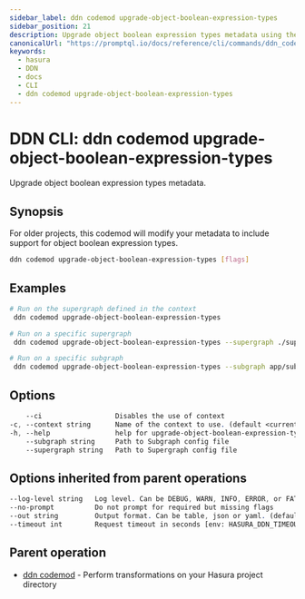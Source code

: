 ```yaml
---
sidebar_label: ddn codemod upgrade-object-boolean-expression-types
sidebar_position: 21
description: Upgrade object boolean expression types metadata using the DDN CLI
canonicalUrl: "https://promptql.io/docs/reference/cli/commands/ddn_codemod_upgrade-object-boolean-expression-types"
keywords:
  - hasura
  - DDN
  - docs
  - CLI
  - ddn codemod upgrade-object-boolean-expression-types
---
```


# DDN CLI: ddn codemod upgrade-object-boolean-expression-types

Upgrade object boolean expression types metadata.

## Synopsis

For older projects, this codemod will modify your metadata to include support for object boolean expression types.

```bash
ddn codemod upgrade-object-boolean-expression-types [flags]
```

## Examples

```bash
# Run on the supergraph defined in the context
 ddn codemod upgrade-object-boolean-expression-types

# Run on a specific supergraph
 ddn codemod upgrade-object-boolean-expression-types --supergraph ./supergraph.cloud.yaml

# Run on a specific subgraph
 ddn codemod upgrade-object-boolean-expression-types --subgraph app/subgraph.yaml
```

## Options

```sass
    --ci                  Disables the use of context
-c, --context string      Name of the context to use. (default <current_context>)
-h, --help                help for upgrade-object-boolean-expression-types
    --subgraph string     Path to Subgraph config file
    --supergraph string   Path to Supergraph config file
```

## Options inherited from parent operations

```sass
--log-level string   Log level. Can be DEBUG, WARN, INFO, ERROR, or FATAL. (default "INFO")
--no-prompt          Do not prompt for required but missing flags
--out string         Output format. Can be table, json or yaml. (default "table")
--timeout int        Request timeout in seconds [env: HASURA_DDN_TIMEOUT] (default 100)
```

## Parent operation

- [ddn codemod](/reference/cli/commands/ddn_codemod) - Perform transformations on your Hasura project directory
